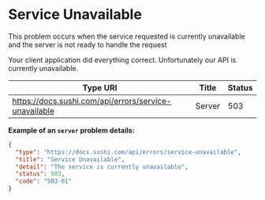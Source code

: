 # Service Unavailable

This problem occurs when the service requested is currently unavailable and the server is not ready to handle the request

Your client application did everything correct. Unfortunately our API is currently unavailable.

|**Type URI**|**Title**|**Status**|
|---|---|---|
|https://docs.sushi.com/api/errors/service-unavailable|Server|503|

**Example of an <code>server</code> problem details:**

```json
{
  "type": "https://docs.sushi.com/api/errors/service-unavailable",
  "title": "Service Unavailable",
  "detail": "The service is currently unavailable",
  "status": 503,
  "code": "503-01"
}
```